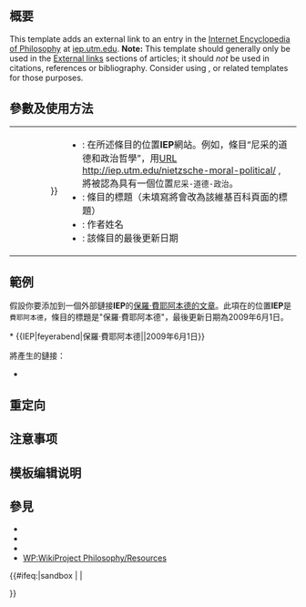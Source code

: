 <includeonly><!-- 在這裡加入模板的保護標識 --></includeonly><noinclude>{{Documentation subpage}}</noinclude>
<!-- 在本行下編輯模板說明 -->
== 概要 ==
This template adds an external link to an entry in the [[Internet Encyclopedia of Philosophy]] at [http://www.iep.utm.edu iep.utm.edu]. '''Note:''' This template should generally only be used in the [[Wikipedia:LAYOUT#External_links|External links]] sections of articles; it should ''not'' be used in citations, references or bibliography. Consider using {{tl|citation}}, {{tl|cite web}} or related templates for those purposes.

== 參數及使用方法 ==
{|  border="1"
|-
|<pre>
{{IEP 
 | {{{1}}}
 | {{{2}}} 
 | {{{3}}}
 | {{{4}}}
}}
</pre>
|
* {{{1}}}: 在所述條目的位置'''IEP'''網站。例如，條目“尼采的道德和政治哲學”，用[[URL]] http://iep.utm.edu/nietzsche-moral-political/ , 將被認為具有一個位置<code>尼采-道德-政治</code>。
* {{{2}}}: 條目的標題（未填寫將會改為該維基百科頁面的標題）
* {{{3}}}: 作者姓名
* {{{4}}}: 該條目的最後更新日期
|}

== 範例 ==
假設你要添加到一個外部鏈接'''IEP'''的[http://iep.utm.edu/feyerabend/ 保羅·費耶阿本德的文章]。此項在的位置'''IEP'''是<code>費耶阿本德</code>，條目的標題是"保羅·費耶阿本德"，最後更新日期為2009年6月1日。

<nowiki>
* {{IEP|feyerabend|保羅·費耶阿本德||2009年6月1日}}
</nowiki>

將產生的鏈接：
* {{IEP|feyerabend|保羅·費耶阿本德||2009年6月1日}}

== 重定向 ==

== 注意事项 ==

== 模板编辑说明 ==

== 參見 ==
*{{tl|SEP}}
*{{tl|InPho}}
*{{tl|PhilPapers}}
*[[WP:WikiProject Philosophy/Resources]]

<includeonly>{{#ifeq:{{SUBPAGENAME}}|sandbox | |
<!-- 本行下加入模板的分類，跨維基連結加入Wikidata（參見[[Wikipedia:Wikidata]]） -->

}}</includeonly>
